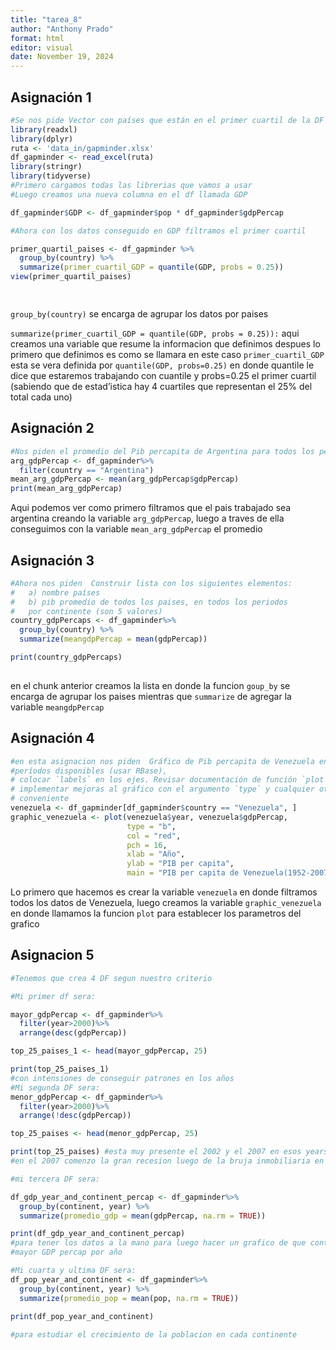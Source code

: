 ---
title: "tarea_8"
author: "Anthony Prado"
format: html
editor: visual
date: November 19, 2024
---

## Asignación 1

```{r}
#Se nos pide Vector con países que están en el primer cuartil de la DF según el PIB
library(readxl)
library(dplyr)
ruta <- 'data_in/gapminder.xlsx'
df_gapminder <- read_excel(ruta)
library(stringr)
library(tidyverse)
#Primero cargamos todas las librerias que vamos a usar
#Luego creamos una nueva columna en el df llamada GDP

df_gapminder$GDP <- df_gapminder$pop * df_gapminder$gdpPercap

#Ahora con los datos conseguido en GDP filtramos el primer cuartil

primer_quartil_paises <- df_gapminder %>%
  group_by(country) %>%
  summarize(primer_cuartil_GDP = quantile(GDP, probs = 0.25))
view(primer_quartil_paises)

 

```

`group_by(country)` se encarga de agrupar los datos por paises

`summarize(primer_cuartil_GDP = quantile(GDP, probs = 0.25)):` aqui creamos una variable que resume la informacion que definimos despues lo primero que definimos es como se llamara en este caso `primer_cuartil_GDP` esta se vera definida por `quantile(GDP, probs=0.25)` en donde quantile le dice que estaremos trabajando con cuantile y probs=0.25 el primer cuartil (sabiendo que de estad'istica hay 4 cuartiles que representan el 25% del total cada uno)

## Asignación 2

```{r}
#Nos piden el promedio del Pib percapita de Argentina para todos los períodos disponibles
arg_gdpPercap <- df_gapminder%>%
  filter(country == "Argentina")
mean_arg_gdpPercap <- mean(arg_gdpPercap$gdpPercap)
print(mean_arg_gdpPercap)

```

Aqui podemos ver como primero filtramos que el pais trabajado sea argentina creando la variable `arg_gdpPercap`, luego a traves de ella conseguimos con la variable `mean_arg_gdpPercap` el promedio

## Asignación 3

```{r}
#Ahora nos piden  Construir lista con los siguientes elementos:
#   a) nombre países
#   b) pib promedio de todos los paises, en todos los periodos
#   por continente (son 5 valores)
country_gdpPercaps <- df_gapminder%>%
  group_by(country) %>%
  summarize(meangdpPercap = mean(gdpPercap))

print(country_gdpPercaps)
  

```

en el chunk anterior creamos la lista en donde la funcion `goup_by` se encarga de agrupar los paises mientras que `summarize` de agregar la variable `meangdpPercap`

## Asignación 4

```{r}
#en esta asignacion nos piden  Gráfico de Pib percapita de Venezuela en todos los
#períodos disponibles (usar RBase),
# colocar `labels` en los ejes. Revisar documentación de función `plot`, proponer e 
# implementar mejoras al gráfico con el argumento `type` y cualquier otro que estime 
# conveniente
venezuela <- df_gapminder[df_gapminder$country == "Venezuela", ]
graphic_venezuela <- plot(venezuela$year, venezuela$gdpPercap,
                          type = "b",
                          col = "red",
                          pch = 16,
                          xlab = "Año",
                          ylab = "PIB per capita",
                          main = "PIB per capita de Venezuela(1952-2007)")

```

Lo primero que hacemos es crear la variable `venezuela` en donde filtramos todos los datos de Venezuela, luego creamos la variable `graphic_venezuela` en donde llamamos la funcion `plot` para establecer los parametros del grafico

## Asignacion 5

```{r}
#Tenemos que crea 4 DF segun nuestro criterio

#Mi primer df sera:

mayor_gdpPercap <- df_gapminder%>%
  filter(year>2000)%>%
  arrange(desc(gdpPercap))

top_25_paises_1 <- head(mayor_gdpPercap, 25)

print(top_25_paises_1)
#con intensiones de conseguir patrones en los años 
#Mi segunda DF sera:
menor_gdpPercap <- df_gapminder%>%
  filter(year>2000)%>%
  arrange(!desc(gdpPercap))

top_25_paises <- head(menor_gdpPercap, 25)

print(top_25_paises) #esta muy presente el 2002 y el 2007 en esos years, es curioso porque
#en el 2007 comenzo la gran recesion luego de la bruja inmobiliaria en 2006

#mi tercera DF sera:

df_gdp_year_and_continent_percap <- df_gapminder%>%
  group_by(continent, year) %>%
  summarize(promedio_gdp = mean(gdpPercap, na.rm = TRUE))

print(df_gdp_year_and_continent_percap)
#para tener los datos a la mano para luego hacer un grafico de que continente tiene
#mayor GDP percap por año

#Mi cuarta y ultima DF sera:
df_pop_year_and_continent <- df_gapminder%>%
  group_by(continent, year) %>%
  summarize(promedio_pop = mean(pop, na.rm = TRUE))
  
print(df_pop_year_and_continent)

#para estudiar el crecimiento de la poblacion en cada continente 
```
